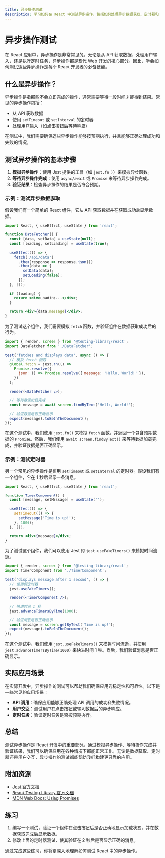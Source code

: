 ```yaml
---
title: 异步操作测试
description: 学习如何在 React 中测试异步操作，包括如何处理异步数据获取、定时器和 Promise。
---
```


# 异步操作测试

在 React 应用中，异步操作是非常常见的。无论是从 API 获取数据、处理用户输入，还是执行定时任务，异步操作都是现代 Web 开发的核心部分。因此，学会如何测试这些异步操作是每个 React 开发者的必备技能。

## 什么是异步操作？

异步操作是指那些不会立即完成的操作，通常需要等待一段时间才能得到结果。常见的异步操作包括：

- 从 API 获取数据
- 使用 `setTimeout` 或 `setInterval` 的定时器
- 处理用户输入（如点击按钮后等待响应）

在测试中，我们需要确保这些异步操作能够按预期执行，并且能够正确处理成功和失败的情况。

## 测试异步操作的基本步骤

1. **模拟异步操作**：使用 Jest 提供的工具（如 `jest.fn()`）来模拟异步函数。
2. **等待异步操作完成**：使用 `async/await` 或 `Promise` 来等待异步操作完成。
3. **验证结果**：检查异步操作的结果是否符合预期。

### 示例：测试异步数据获取

假设我们有一个简单的 React 组件，它从 API 获取数据并在获取成功后显示数据。

```jsx
import React, { useEffect, useState } from 'react';

function DataFetcher() {
  const [data, setData] = useState(null);
  const [loading, setLoading] = useState(true);

  useEffect(() => {
    fetch('/api/data')
      .then(response => response.json())
      .then(data => {
        setData(data);
        setLoading(false);
      });
  }, []);

  if (loading) {
    return <div>Loading...</div>;
  }

  return <div>{data.message}</div>;
}
```

为了测试这个组件，我们需要模拟 `fetch` 函数，并验证组件在数据获取成功后的行为。

```jsx
import { render, screen } from '@testing-library/react';
import DataFetcher from './DataFetcher';

test('fetches and displays data', async () => {
  // 模拟 fetch 函数
  global.fetch = jest.fn(() =>
    Promise.resolve({
      json: () => Promise.resolve({ message: 'Hello, World!' }),
    })
  );

  render(<DataFetcher />);

  // 等待数据加载完成
  const message = await screen.findByText('Hello, World!');

  // 验证数据是否正确显示
  expect(message).toBeInTheDocument();
});
```

在这个测试中，我们使用 `jest.fn()` 来模拟 `fetch` 函数，并返回一个包含预期数据的 `Promise`。然后，我们使用 `await screen.findByText()` 来等待数据加载完成，并验证数据是否正确显示。

### 示例：测试定时器

另一个常见的异步操作是使用 `setTimeout` 或 `setInterval` 的定时器。假设我们有一个组件，它在 1 秒后显示一条消息。

```jsx
import React, { useEffect, useState } from 'react';

function TimerComponent() {
  const [message, setMessage] = useState('');

  useEffect(() => {
    setTimeout(() => {
      setMessage('Time is up!');
    }, 1000);
  }, []);

  return <div>{message}</div>;
}
```

为了测试这个组件，我们可以使用 Jest 的 `jest.useFakeTimers()` 来模拟时间流逝。

```jsx
import { render, screen } from '@testing-library/react';
import TimerComponent from './TimerComponent';

test('displays message after 1 second', () => {
  // 使用假定时器
  jest.useFakeTimers();

  render(<TimerComponent />);

  // 快进时间 1 秒
  jest.advanceTimersByTime(1000);

  // 验证消息是否正确显示
  const message = screen.getByText('Time is up!');
  expect(message).toBeInTheDocument();
});
```

在这个测试中，我们使用 `jest.useFakeTimers()` 来模拟时间流逝，并使用 `jest.advanceTimersByTime(1000)` 来快进时间 1 秒。然后，我们验证消息是否正确显示。

## 实际应用场景

在实际开发中，异步操作的测试可以帮助我们确保应用的稳定性和可靠性。以下是一些常见的应用场景：

- **API 调用**：确保应用能够正确处理 API 调用的成功和失败情况。
- **用户交互**：测试用户在点击按钮或输入数据后的异步响应。
- **定时任务**：验证定时任务是否按预期执行。

## 总结

测试异步操作是 React 开发中的重要部分。通过模拟异步操作、等待操作完成并验证结果，我们可以确保应用在各种情况下都能正常工作。无论是数据获取、定时器还是用户交互，异步操作的测试都能帮助我们构建更可靠的应用。

## 附加资源

- [Jest 官方文档](https://jestjs.io/docs/en/asynchronous)
- [React Testing Library 官方文档](https://testing-library.com/docs/react-testing-library/intro/)
- [MDN Web Docs: Using Promises](https://developer.mozilla.org/en-US/docs/Web/JavaScript/Guide/Using_promises)

## 练习

1. 编写一个测试，验证一个组件在点击按钮后是否正确地显示加载状态，并在数据获取完成后显示数据。
2. 修改上面的定时器测试，使其验证在 2 秒后是否显示正确的消息。

通过完成这些练习，你将更深入地理解如何测试 React 中的异步操作。